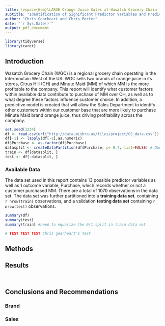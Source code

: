 ```yaml
---
title: \vspace{6cm}\LARGE Orange Juice Sales at Wasatch Grocery Chain
subtitle: "Identification of Significant Predictor Variables and Predictive Modelling of Customer Preferance in Minute Maid Sales"
author: "Chris Gearheart and Chris Porter"
date: "`r Sys.Date()`"
output: pdf_document
---
```


\newpage

```r
library(tidyverse)
library(caret)
```

## Introduction
Wasatch Grocery Chain (WGC) is a regional grocery chain operating in the Intermoutain West of the US. WGC sells two brands of orange juice in its stores, Citrus Hill (CH) and Minute Maid (MM) of which MM is the more profitable to the company.  This report will identify what customer factors within available data contribute to purchase of MM over CH, as well as to what degree these factors influence customer choice.  In addition, a predictive model is created that will allow the Sales Department to identify other customers within our customer base that are more likely to purchase Minute Maid brand orange juice, thus driving profitability across the company.

```r
set.seed(1234)
df <- read.csv(url("http://data.mishra.us/files/project/OJ_data.csv"))
df[-1] <- lapply(df[-1],as.numeric)
df$Purchase <- as.factor(df$Purchase)
datasplit <- createDataPartition(df$Purchase, p= 0.7, list=FALSE) # Documentation says this should equalize 0/1 for df$Purchase if is.factor(df$Purchase)==TRUE, but that doesn't appear to be happening.  Need to explore further or find different partition method. Also may change if we need cross-validation.
train <- df[datasplit, ]
test <- df[-datasplit, ]

```

### Available Data 
The data set used in this report contains 13 possible predictor variables as well as 1 outcome variable, Purchase, which records whether or not a customer purchased MM.  There are a total of 1070 observations in the data set.  The data set was further partitioned into a **training data set**, containing `r nrow(train)` observations, and a validation **testing data set** containing `r nrow(test)` observations.

```r
summary(df)
summary(test)
summary(train) #need to equalize the 0/1 split in train data set

# TEST TEST TEST Chris gearheart's test 


```


## Methods

<!-- To be filled out once analysis has been completed -->

## Results

```r

```



```r

```

## Conclusions and Recommendations

### Brand

### Sales
